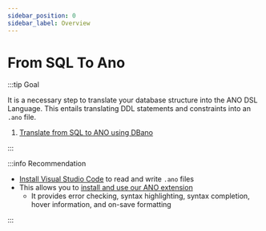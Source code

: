 ```yaml
---
sidebar_position: 0
sidebar_label: Overview
---
```


# From SQL To Ano

:::tip Goal

It is a necessary step to translate your database structure into the ANO DSL Language.
This entails translating DDL statements and constraints into an `.ano` file.

1. [Translate from SQL to ANO using DBano](./translate-to-ano)

:::

:::info Recommendation

- [Install Visual Studio Code](https://code.visualstudio.com/) to read and write `.ano` files
- This allows you to [install and use our ANO extension](https://marketplace.visualstudio.com/items?itemName=Esito.vscode-ano)
  - It provides error checking, syntax highlighting, syntax completion, hover information, and on-save formatting

:::
